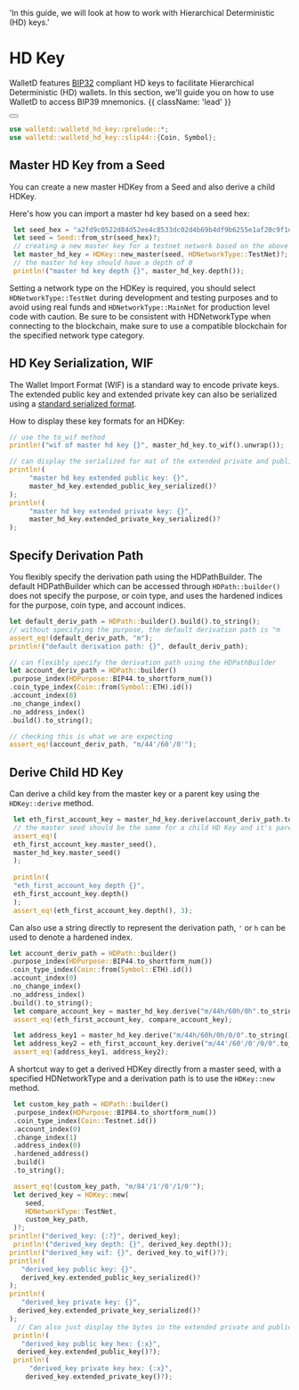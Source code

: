   'In this guide, we will look at how to work with Hierarchical Deterministic (HD) keys.'

# HD Key

WalletD features [BIP32](https://github.com/bitcoin/bips/blob/master/bip-0032.mediawiki) compliant HD keys
to facilitate Hierarchical Deterministic (HD) wallets. 
In this section, we'll guide you on how to use WalletD to access BIP39 mnemonics. {{ className: 'lead' }}

<div className="not-prose">
  <Button
    href="/quickstart/#notes-on-following-the-guides"
    variant="text"
    arrow="right"
    children="Notes on following the guide examples"
  />
</div>


```rust {{ title: 'Imports needed for this section' }}
use walletd::walletd_hd_key::prelude::*;
use walletd::walletd_hd_key::slip44::{Coin, Symbol};
```

## Master HD Key from a Seed

You can create a new master HDKey from a Seed and also derive a child HDKey.
 
 Here's how you can import a master hd key based on a seed hex:

```rust {{ title: 'Example' }}
 let seed_hex = "a2fd9c0522d84d52ee4c8533dc02d4b69b4df9b6255e1af20c9f1d4d691689f2a38637eb1ec778972bf845c32d5ae83c7536999b5666397ac32021b21e0accee";
 let seed = Seed::from_str(seed_hex)?;
 // creating a new master key for a testnet network based on the above seed
 let master_hd_key = HDKey::new_master(seed, HDNetworkType::TestNet)?;
 // the master hd key should have a depth of 0
 println!("master hd key depth {}", master_hd_key.depth());
 ```

 Setting a network type on the HDKey is required, you should select `HDNetworkType::TestNet` during development and testing purposes and to avoid using real funds and `HDNetworkType::MainNet` for production level code with caution.
 Be sure to be consistent with HDNetworkType when connecting to the blockchain, make sure to use a compatible blockchain for the specified network type category.

## HD Key Serialization, WIF

 The Wallet Import Format (WIF) is a standard way to encode private keys.
 The extended public key and extended private key can also be serialized using a [standard serialized format](https://learnmeabitcoin.com/technical/extended-keys).

 How to display these key formats for an HDKey:

```rust {{ title: 'Example' }}
// use the to_wif method 
println!("wif of master hd key {}", master_hd_key.to_wif().unwrap());

// can display the serialized for mat of the extended private and public keys
println!(
     "master hd key extended public key: {}",
     master_hd_key.extended_public_key_serialized()?
);
println!(
     "master hd key extended private key: {}",
     master_hd_key.extended_private_key_serialized()?
);
 ```

 ## Specify Derivation Path

 You flexibly specify the derivation path using the HDPathBuilder. The default HDPathBuilder which can be accessed through `HDPath::builder()` does not specify the purpose, or coin type, and uses the hardened indices for the purpose, coin type, and account indices.

```rust {{ title: 'Example' }}
let default_deriv_path = HDPath::builder().build().to_string();
// without specifying the purpose, the default derivation path is "m
assert_eq!(default_deriv_path, "m");
println!("default derivation path: {}", default_deriv_path);

// can flexibly specify the derivation path using the HDPathBuilder
let account_deriv_path = HDPath::builder()
.purpose_index(HDPurpose::BIP44.to_shortform_num())
.coin_type_index(Coin::from(Symbol::ETH).id())
.account_index(0)
.no_change_index()
.no_address_index()
.build().to_string();

// checking this is what we are expecting 
assert_eq!(account_deriv_path, "m/44'/60'/0'");
 ```

 ## Derive Child HD Key

 Can derive a child key from the master key or a parent key using the `HDKey::derive` method.

```rust {{ title: 'Example' }}
 let eth_first_account_key = master_hd_key.derive(account_deriv_path.to_string())?;
 // the master seed should be the same for a child HD Key and it's parent HD Key
 assert_eq!(
 eth_first_account_key.master_seed(),
 master_hd_key.master_seed()
 );
 
 println!(
 "eth_first_account_key depth {}",
 eth_first_account_key.depth()
 );
 assert_eq!(eth_first_account_key.depth(), 3);
```

 Can also use a string directly to represent the derivation path, `'` or `h` can be used to denote a hardened index.

```rust {{ title: 'Example' }}
let account_deriv_path = HDPath::builder()
.purpose_index(HDPurpose::BIP44.to_shortform_num())
.coin_type_index(Coin::from(Symbol::ETH).id())
.account_index(0)
.no_change_index()
.no_address_index()
.build().to_string();
 let compare_account_key = master_hd_key.derive("m/44h/60h/0h".to_string())?;
 assert_eq!(eth_first_account_key, compare_account_key);

 let address_key1 = master_hd_key.derive("m/44h/60h/0h/0/0".to_string())?;
 let address_key2 = eth_first_account_key.derive("m/44'/60'/0'/0/0".to_string())?;
 assert_eq!(address_key1, address_key2);
 ```

 A shortcut way to get a derived HDKey directly from a master seed, with a specified HDNetworkType and a derivation path is to use the `HDKey::new` method.

```rust {{ title: 'Example' }}
 let custom_key_path = HDPath::builder()
 .purpose_index(HDPurpose::BIP84.to_shortform_num())
 .coin_type_index(Coin::Testnet.id())
 .account_index(0)
 .change_index(1)
 .address_index(0)
 .hardened_address()
 .build()
 .to_string();

 assert_eq!(custom_key_path, "m/84'/1'/0'/1/0'");
 let derived_key = HDKey::new(
    seed,
    HDNetworkType::TestNet,
    custom_key_path,
 )?;
println!("derived_key: {:?}", derived_key);
 println!("derived_key depth: {}", derived_key.depth());
println!("derived_key wif: {}", derived_key.to_wif()?);
println!(
   "derived_key public key: {}",
   derived_key.extended_public_key_serialized()?
);
println!(
   "derived_key private key: {}",
  derived_key.extended_private_key_serialized()?
);
  // Can also just display the bytes in the extended private and public keys as a hex
 println!(
   "derived_key public key hex: {:x}",
  derived_key.extended_public_key()?);
 println!(
     "derived_key private key hex: {:x}",
    derived_key.extended_private_key()?);
